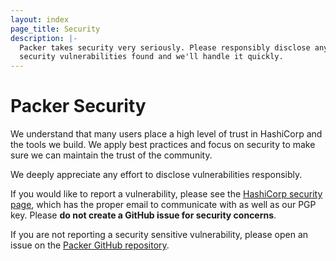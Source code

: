 ```yaml
---
layout: index
page_title: Security
description: |-
  Packer takes security very seriously. Please responsibly disclose any
  security vulnerabilities found and we'll handle it quickly.
---
```


# Packer Security

We understand that many users place a high level of trust in HashiCorp and the tools we build. We apply best practices and focus on security to make sure we can maintain the trust of the community.

We deeply appreciate any effort to disclose vulnerabilities responsibly.

If you would like to report a vulnerability, please see the [HashiCorp security page](https://www.hashicorp.com/security), which has the proper email to communicate with as well as our PGP key. Please **do not create a GitHub issue for security concerns**.

If you are not reporting a security sensitive vulnerability, please open an issue on the [Packer GitHub repository](https://github.com/hashicorp/packer).
